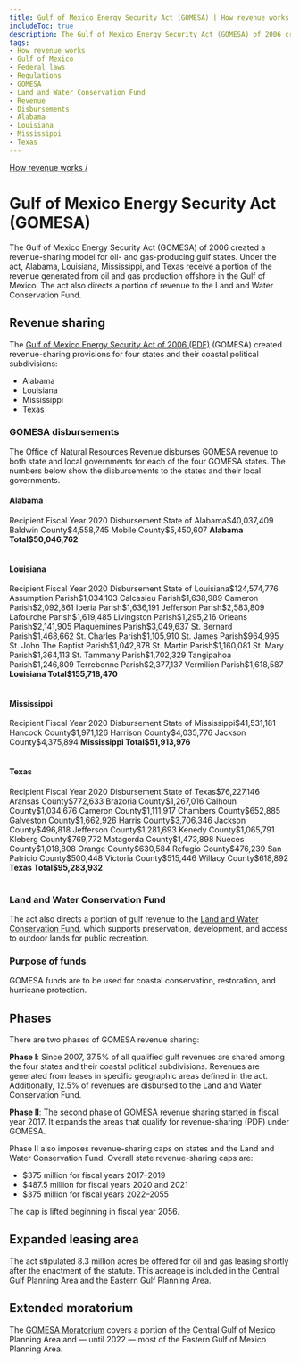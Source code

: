 ```yaml
---
title: Gulf of Mexico Energy Security Act (GOMESA) | How revenue works
includeToc: true
description: The Gulf of Mexico Energy Security Act (GOMESA) of 2006 created a revenue-sharing model for oil- and gas-producing gulf states. Under the act, Alabama, Louisiana, Mississippi, and Texas receive a portion of the revenue generated from oil and gas production offshore in the Gulf of Mexico. The act also directs a portion of revenue to the Land and Water Conservation Fund.
tags:
- How revenue works
- Gulf of Mexico
- Federal laws
- Regulations
- GOMESA
- Land and Water Conservation Fund
- Revenue
- Disbursements
- Alabama
- Louisiana
- Mississippi
- Texas
---
```


[How revenue works /](/how-revenue-works/)

# Gulf of Mexico Energy Security Act (GOMESA)

The Gulf of Mexico Energy Security Act (GOMESA) of 2006 created a revenue-sharing model for oil- and gas-producing gulf states. Under the act, Alabama, Louisiana, Mississippi, and Texas receive a portion of the revenue generated from oil and gas production offshore in the Gulf of Mexico. The act also directs a portion of revenue to the Land and Water Conservation Fund.

## Revenue sharing
The [Gulf of Mexico Energy Security Act of 2006 (PDF)](https://www.boem.gov/GOMESA/) (GOMESA) created revenue-sharing provisions for four states and their <GlossaryTerm>coastal political subdivisions</GlossaryTerm>:

* Alabama
* Louisiana
* Mississippi
* Texas

### GOMESA disbursements

The Office of Natural Resources Revenue disburses GOMESA revenue to both state and local governments for each of the four GOMESA states. The numbers below show the disbursements to the states and their local governments.

#### Alabama
<Table>
    <TableHead>
    <TableRow>
        <TableCell>Recipient</TableCell>
        <TableCell>Fiscal Year 2020 Disbursement</TableCell>
    </TableRow>
    </TableHead>
    <TableBody>
        <TableRow><TableCell>State of Alabama</TableCell><TableCell>$40,037,409</TableCell></TableRow>
        <TableRow><TableCell>Baldwin County</TableCell><TableCell>$4,558,745</TableCell></TableRow>
        <TableRow><TableCell>Mobile County</TableCell><TableCell>$5,450,607</TableCell></TableRow>
        <TableRow><TableCell><b>Alabama Total</b></TableCell><TableCell><b>$50,046,762</b></TableCell></TableRow>
        </TableBody>
</Table>

#### Louisiana
<Table>
    <TableHead>
    <TableRow>
        <TableCell>Recipient</TableCell>
        <TableCell>Fiscal Year 2020 Disbursement</TableCell>
    </TableRow>
    </TableHead>
    <TableBody>
          <TableRow><TableCell>State of Louisiana</TableCell><TableCell>$124,574,776</TableCell></TableRow>
          <TableRow><TableCell>Assumption Parish</TableCell><TableCell>$1,034,103</TableCell></TableRow>
          <TableRow><TableCell>Calcasieu Parish</TableCell><TableCell>$1,638,989</TableCell></TableRow>
          <TableRow><TableCell>Cameron Parish</TableCell><TableCell>$2,092,861</TableCell></TableRow>
          <TableRow><TableCell>Iberia Parish</TableCell><TableCell>$1,636,191</TableCell></TableRow>
          <TableRow><TableCell>Jefferson Parish</TableCell><TableCell>$2,583,809</TableCell></TableRow>
          <TableRow><TableCell>Lafourche Parish</TableCell><TableCell>$1,619,485</TableCell></TableRow>
          <TableRow><TableCell>Livingston Parish</TableCell><TableCell>$1,295,216</TableCell></TableRow>
          <TableRow><TableCell>Orleans Parish</TableCell><TableCell>$2,141,905</TableCell></TableRow>
          <TableRow><TableCell>Plaquemines Parish</TableCell><TableCell>$3,049,637</TableCell></TableRow>
          <TableRow><TableCell>St. Bernard Parish</TableCell><TableCell>$1,468,662</TableCell></TableRow>
          <TableRow><TableCell>St. Charles Parish</TableCell><TableCell>$1,105,910</TableCell></TableRow>
          <TableRow><TableCell>St. James Parish</TableCell><TableCell>$964,995</TableCell></TableRow>
          <TableRow><TableCell>St. John The Baptist Parish</TableCell><TableCell>$1,042,878</TableCell></TableRow>
          <TableRow><TableCell>St. Martin Parish</TableCell><TableCell>$1,160,081</TableCell></TableRow>
          <TableRow><TableCell>St. Mary Parish</TableCell><TableCell>$1,364,113</TableCell></TableRow>
          <TableRow><TableCell>St. Tammany Parish</TableCell><TableCell>$1,702,329</TableCell></TableRow>
          <TableRow><TableCell>Tangipahoa Parish</TableCell><TableCell>$1,246,809</TableCell></TableRow>
          <TableRow><TableCell>Terrebonne Parish</TableCell><TableCell>$2,377,137</TableCell></TableRow>
          <TableRow><TableCell>Vermilion Parish</TableCell><TableCell>$1,618,587</TableCell></TableRow>
        <TableRow><TableCell><b>Louisiana Total</b></TableCell><TableCell><b>$155,718,470</b></TableCell></TableRow>
        </TableBody>
        </Table>

#### Mississippi
<Table>
    <TableHead>
    <TableRow>
        <TableCell>Recipient</TableCell>
        <TableCell>Fiscal Year 2020 Disbursement</TableCell>
    </TableRow>
    </TableHead>
    <TableBody>
    <TableRow><TableCell>State of Mississippi</TableCell><TableCell>$41,531,181</TableCell></TableRow>
    <TableRow><TableCell>Hancock County</TableCell><TableCell>$1,971,126</TableCell></TableRow>
    <TableRow><TableCell>Harrison County</TableCell><TableCell>$4,035,776</TableCell></TableRow>
    <TableRow><TableCell>Jackson County</TableCell><TableCell>$4,375,894</TableCell></TableRow>
    <TableRow><TableCell><b>Mississippi Total</b></TableCell><TableCell><b>$51,913,976</b></TableCell></TableRow>
    </TableBody>
    </Table>

#### Texas
<Table>
    <TableHead>
    <TableRow>
        <TableCell>Recipient</TableCell>
        <TableCell>Fiscal Year 2020 Disbursement</TableCell>
    </TableRow>
    </TableHead>
    <TableBody>
    <TableRow><TableCell>State of Texas</TableCell><TableCell>$76,227,146</TableCell></TableRow>
    <TableRow><TableCell>Aransas County</TableCell><TableCell>$772,633</TableCell></TableRow>
    <TableRow><TableCell>Brazoria County</TableCell><TableCell>$1,267,016</TableCell></TableRow>
    <TableRow><TableCell>Calhoun County</TableCell><TableCell>$1,034,676</TableCell></TableRow>
    <TableRow><TableCell>Cameron County</TableCell><TableCell>$1,111,917</TableCell></TableRow>
    <TableRow><TableCell>Chambers County</TableCell><TableCell>$652,885</TableCell></TableRow>
    <TableRow><TableCell>Galveston County</TableCell><TableCell>$1,662,926</TableCell></TableRow>
    <TableRow><TableCell>Harris County</TableCell><TableCell>$3,706,346</TableCell></TableRow>
    <TableRow><TableCell>Jackson County</TableCell><TableCell>$496,818</TableCell></TableRow>
    <TableRow><TableCell>Jefferson County</TableCell><TableCell>$1,281,693</TableCell></TableRow>
    <TableRow><TableCell>Kenedy County</TableCell><TableCell>$1,065,791</TableCell></TableRow>
    <TableRow><TableCell>Kleberg County</TableCell><TableCell>$769,772</TableCell></TableRow>
    <TableRow><TableCell>Matagorda County</TableCell><TableCell>$1,473,898</TableCell></TableRow>
    <TableRow><TableCell>Nueces County</TableCell><TableCell>$1,018,808</TableCell></TableRow>
    <TableRow><TableCell>Orange County</TableCell><TableCell>$630,584</TableCell></TableRow>
    <TableRow><TableCell>Refugio County</TableCell><TableCell>$476,239</TableCell></TableRow>
    <TableRow><TableCell>San Patricio County</TableCell><TableCell>$500,448</TableCell></TableRow>
    <TableRow><TableCell>Victoria County</TableCell><TableCell>$515,446</TableCell></TableRow>
    <TableRow><TableCell>Willacy County</TableCell><TableCell>$618,892</TableCell></TableRow>
    <TableRow><TableCell><b>Texas Total</b></TableCell><TableCell><b>$95,283,932</b></TableCell></TableRow>
        </TableBody>
</Table>

### Land and Water Conservation Fund
The act also directs a portion of gulf revenue to the [Land and Water Conservation Fund](/how-revenue-works/lwcf/), which supports preservation, development, and access to outdoor lands for public recreation.

### Purpose of funds
GOMESA funds are to be used for coastal conservation, restoration, and hurricane protection.

## Phases
There are two phases of GOMESA revenue sharing:

**Phase I**: Since 2007, 37.5% of all qualified gulf revenues are shared among the four states and their coastal political subdivisions. Revenues are generated from leases in specific geographic areas defined in the act. Additionally, 12.5% of revenues are disbursed to the Land and Water Conservation Fund.

**Phase II**: The second phase of GOMESA revenue sharing started in fiscal year 2017. It expands the <Link linkType='default' href='/downloads/gomesa-map.pdf'>areas that qualify for revenue-sharing (PDF)</Link> under GOMESA.

Phase II also imposes revenue-sharing caps on states and the Land and Water Conservation Fund. Overall state revenue-sharing caps are:

- $375 million for fiscal years 2017–2019
- $487.5 million for fiscal years 2020 and 2021
- $375 million for fiscal years 2022–2055

The cap is lifted beginning in fiscal year 2056.

## Expanded leasing area
The act stipulated 8.3 million acres be offered for oil and gas leasing shortly after the enactment of the statute. This acreage is included in the Central Gulf Planning Area and the Eastern Gulf Planning Area.

## Extended moratorium
The [GOMESA Moratorium](https://www.boem.gov/Areas-Under-Moratoria/) covers a portion of the Central Gulf of Mexico Planning Area and — until 2022 — most of the Eastern Gulf of Mexico Planning Area.
